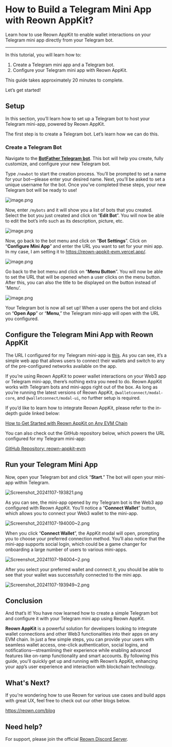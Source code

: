 # How to Build a Telegram Mini App with Reown AppKit?

Learn how to use Reown AppKit to enable wallet interactions on your Telegram mini app directly from your Telegram bot.

---

In this tutorial, you will learn how to:

1. Create a Telegram mini app and a Telegram bot. 
2. Configure your Telegram mini app with Reown AppKit.

This guide takes approximately 20 minutes to complete.

Let’s get started!

## Setup

In this section, you’ll learn how to set up a Telegram bot to host your Telegram mini-app, powered by Reown AppKit.

The first step is to create a Telegram bot. Let’s learn how we can do this.

### Create a Telegram Bot

Navigate to the [**BotFather Telegram bot**](https://t.me/BotFather). This bot will help you create, fully customize, and configure your new Telegram bot.

Type `/newbot` to start the creation process. You’ll be prompted to set a name for your bot—please enter your desired name. Next, you’ll be asked to set a unique username for the bot. Once you've completed these steps, your new Telegram bot will be ready to use!

![image.png](https://prod-files-secure.s3.us-west-2.amazonaws.com/27fe92ea-7238-4794-bb67-d2908a2ec53c/bc144034-2b57-477a-ac73-f3496992340a/image.png)

Now, enter `/mybots` and it will show you a list of bots that you created. Select the bot you just created and click on “**Edit Bot**”. You will now be able to edit the bot’s info such as its description, picture, etc. 

![image.png](https://prod-files-secure.s3.us-west-2.amazonaws.com/27fe92ea-7238-4794-bb67-d2908a2ec53c/a7fe49f9-d0cb-4ef1-ac62-d4aaf51b5352/image.png)

Now, go back to the bot menu and click on “**Bot Settings**”. Click on “**Configure Mini App**” and enter the URL you want to set for your mini app. In my case, I am setting it to https://reown-appkit-evm.vercel.app/. 

![image.png](https://prod-files-secure.s3.us-west-2.amazonaws.com/27fe92ea-7238-4794-bb67-d2908a2ec53c/b4a2c14d-d9d1-4307-9f90-87bccb4417d8/image.png)

Go back to the bot menu and click on “**Menu Button**”. You will now be able to set the URL that will be opened when a user clicks on the menu button. After this, you can also the title to be displayed on the button instead of 'Menu’.

![image.png](https://prod-files-secure.s3.us-west-2.amazonaws.com/27fe92ea-7238-4794-bb67-d2908a2ec53c/c41918c9-2bc4-4b0c-9dc8-690eac956e39/image.png)

Your Telegram bot is now all set up! When a user opens the bot and clicks on “**Open App**” or “**Menu**,” the Telegram mini-app will open with the URL you configured.

## Configure the Telegram Mini App with Reown AppKit

The URL I configured for my Telegram mini-app is [this](https://reown-appkit-evm.vercel.app/). As you can see, it’s a simple web app that allows users to connect their wallets and switch to any of the pre-configured networks available on the app.

If you’re using Reown AppKit to power wallet interactions on your Web3 app or Telegram mini-app, there’s nothing extra you need to do. Reown AppKit works with Telegram bots and mini-apps right out of the box. As long as you’re running the latest versions of Reown AppKit, `@walletconnect/modal-core`, and `@walletconnect/modal-ui`, no further setup is required.

If you’d like to learn how to integrate Reown AppKit, please refer to the in-depth guide linked below:

[How to Get Started with Reown AppKit on Any EVM Chain](https://reown.com/blog/how-to-get-started-with-reown-appkit-on-any-evm-chain)

You can also check out the GitHub repository below, which powers the URL configured for my Telegram mini-app:

[GitHub Repository: reown-appkit-evm](https://github.com/rohit-710/reown-appkit-evm)

## Run your Telegram Mini App

Now, open your Telegram bot and click “**Start**.” The bot will open your mini-app within Telegram.

![Screenshot_20241107-193821.png](https://prod-files-secure.s3.us-west-2.amazonaws.com/27fe92ea-7238-4794-bb67-d2908a2ec53c/b143e8a5-2a21-424b-bdd4-72fb4e5a4605/Screenshot_20241107-193821.png)

As you can see, the mini-app opened by my Telegram bot is the Web3 app configured with Reown AppKit. You’ll notice a “**Connect Wallet**” button, which allows you to connect your Web3 wallet to the mini-app.

![Screenshot_20241107-194000~2.png](https://prod-files-secure.s3.us-west-2.amazonaws.com/27fe92ea-7238-4794-bb67-d2908a2ec53c/cf3bdb9c-6396-4693-a886-684e851b312a/Screenshot_20241107-1940002.png)

When you click “**Connect Wallet**”, the AppKit modal will open, prompting you to choose your preferred connection method. You’ll also notice that the mini-app supports social login, which could be a game changer for onboarding a large number of users to various mini-apps.

![Screenshot_20241107-194004~2.png](https://prod-files-secure.s3.us-west-2.amazonaws.com/27fe92ea-7238-4794-bb67-d2908a2ec53c/627329ab-6cab-4c3b-ab19-70be3c50ed61/Screenshot_20241107-1940042.png)

After you select your preferred wallet and connect it, you should be able to see that your wallet was successfully connected to the mini app. 

![Screenshot_20241107-193949~2.png](https://prod-files-secure.s3.us-west-2.amazonaws.com/27fe92ea-7238-4794-bb67-d2908a2ec53c/2031b2f1-3b70-41ac-a48d-edf8aa946b97/Screenshot_20241107-1939492.png)

## Conclusion

And that’s it! You have now learned how to create a simple Telegram bot and configure it with your Telegram mini app using Reown AppKit.

**Reown AppKit** is a powerful solution for developers looking to integrate wallet connections and other Web3 functionalities into their apps on any EVM chain. In just a few simple steps, you can provide your users with seamless wallet access, one-click authentication, social logins, and notifications—streamlining their experience while enabling advanced features like on-ramp functionality and smart accounts. By following this guide, you'll quickly get up and running with Reown’s AppKit, enhancing your app’s user experience and interaction with blockchain technology.

## What's Next?

If you're wondering how to use Reown for various use cases and build apps with great UX, feel free to check out our other blogs below.

https://reown.com/blog

## Need help?

For support, please join the official [Reown Discord Server](https://discord.com/invite/kdTQHQ6AFQ).